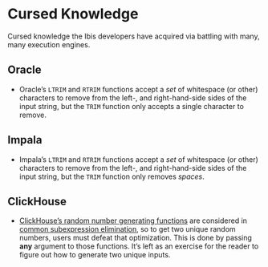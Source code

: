 # Cursed Knowledge

Cursed knowledge the Ibis developers have acquired via battling with many, many
execution engines.

## Oracle

* Oracle's `LTRIM` and `RTRIM` functions accept a _set_ of whitespace (or other)
  characters to remove from the left-, and right-hand-side sides of the input
  string, but the `TRIM` function only accepts a single character to remove.

## Impala

* Impala's `LTRIM` and `RTRIM` functions accept a _set_ of whitespace (or other)
  characters to remove from the left-, and right-hand-side sides of the input
  string, but the `TRIM` function only removes _spaces_.

## ClickHouse

* [ClickHouse's random number generating
  functions](https://clickhouse.com/docs/en/sql-reference/functions/random-functions)
  are considered in [common subexpression
  elimination](https://en.wikipedia.org/wiki/Common_subexpression_elimination),
  so to get two unique random numbers, users must defeat that optimization.
  This is done by passing **any** argument to those functions. It's left as an
  exercise for the reader to figure out how to generate two unique inputs.
